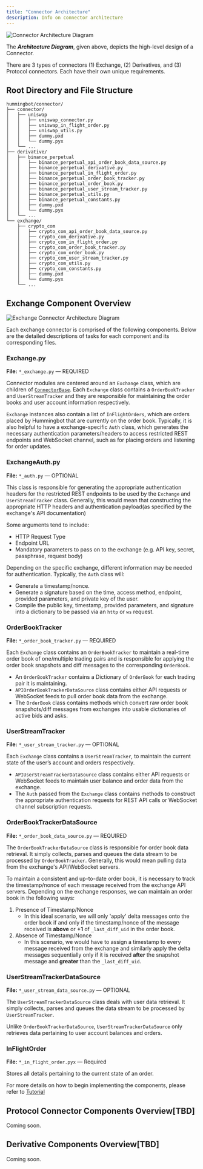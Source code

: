 ```yaml
---
title: "Connector Architecture"
description: Info on connector architecture
---
```



![Connector Architecture Diagram](/img/connector-architecture-diagram.svg)

The **_Architecture Diagram_**, given above, depicts the high-level design of a Connector.

There are 3 types of connectors (1) Exchange, (2) Derivatives, and (3) Protocol connectors. Each have their own unique
requirements.

## Root Directory and File Structure

```
hummingbot/connector/
├── connector/
│   ├── uniswap
│   │   ├── uniswap_connector.py
│   │   ├── uniswap_in_flight_order.py
│   │   ├── uniswap_utils.py
│   │   ├── dummy.pxd
│   │   └── dummy.pyx
│   └── ...
├── derivative/
│   ├── binance_perpetual
│   │   ├── binance_perpetual_api_order_book_data_source.py
│   │   ├── binance_perpetual_derivative.py
│   │   ├── binance_perpetual_in_flight_order.py
│   │   ├── binance_perpetual_order_book_tracker.py
│   │   ├── binance_perpetual_order_book.py
│   │   ├── binance_perpetual_user_stream_tracker.py
│   │   ├── binance_perpetual_utils.py
│   │   ├── binance_perpetual_constants.py
│   │   ├── dummy.pxd
│   │   └── dummy.pyx
│   └── ...
└── exchange/
    ├── crypto_com
    │   ├── crypto_com_api_order_book_data_source.py
    │   ├── crypto_com_derivative.py
    │   ├── crypto_com_in_flight_order.py
    │   ├── crypto_com_order_book_tracker.py
    │   ├── crypto_com_order_book.py
    │   ├── crypto_com_user_stream_tracker.py
    │   ├── crypto_com_utils.py
    │   ├── crypto_com_constants.py
    │   ├── dummy.pxd
    │   └── dummy.pyx
    └── ...
```

## Exchange Component Overview

![Exchange Connector Architecture Diagram](/img/exchange-connector-architecture-diagram.svg)

Each exchange connector is comprised of the following components.
Below are the detailed descriptions of tasks for each component and its corresponding files.

### Exchange.py

**File:** `*_exchange.py` — REQUIRED

Connector modules are centered around an `Exchange` class, which are children of [`ConnectorBase`](https://github.com/CoinAlpha/hummingbot/blob/master/hummingbot/connector/connector_base.pyx).
Each `Exchange` class contains a `OrderBookTracker` and `UserStreamTracker` and they are responsible for maintaining the order books and user account information respectively.

`Exchange` instances also contain a list of `InFlightOrders`, which are orders placed by Hummingbot that are currently on the order book.
Typically, it is also helpful to have a exchange-specific `Auth` class, which generates the necessary authentication parameters/headers to access restricted REST endpoints and WebSocket channel, such as for placing orders and listening for order updates.

### ExchangeAuth.py

**File:** `*_auth.py` — OPTIONAL

This class is responsible for generating the appropriate authentication headers for the restricted REST endpoints to be used by the `Exchange` and `UserStreamTracker` class.
Generally, this would mean that constructing the appropriate HTTP headers and authentication payload(as specified by the exchange's API documentation)

Some arguments tend to include:

- HTTP Request Type
- Endpoint URL
- Mandatory parameters to pass on to the exchange (e.g. API key, secret, passphrase, request body)

Depending on the specific exchange, different information may be needed for authentication. Typically, the `Auth` class will:

- Generate a timestamp/nonce.
- Generate a signature based on the time, access method, endpoint, provided parameters, and private key of the user.
- Compile the public key, timestamp, provided parameters, and signature into a dictionary to be passed via an `http` or `ws` request.

<Callout
  type="note"
  body="This module is typically required for centralized exchange only. Generally, auth for DEXs is handled by the respective wallet."
/>

### OrderBookTracker

**File:** `*_order_book_tracker.py` — REQUIRED

Each `Exchange` class contains an `OrderBookTracker` to maintain a real-time order book of one/multiple trading pairs and is responsible for applying the order book snapshots and diff messages to the corresponding `OrderBook`.

- An `OrderBookTracker` contains a Dictionary of `OrderBook` for each trading pair it is maintaining.
- `APIOrderBookTrackerDataSource` class contains either API requests or WebSocket feeds to pull order book data from the exchange.
- The `OrderBook` class contains methods which convert raw order book snapshots/diff messages from exchanges into usable dictionaries of active bids and asks.

### UserStreamTracker

**File:** `*_user_stream_tracker.py` — OPTIONAL

Each `Exchange` class contains a `UserStreamTracker`, to maintain the current state of the user’s account and orders respectively.

- `APIUserStreamTrackerDataSource` class contains either API requests or WebSocket feeds to maintain user balance and order data from the exchange.
- The `Auth` passed from the `Exchange` class contains methods to construct the appropriate authentication requests for REST API calls or WebSocket channel subscription requests.

### OrderBookTrackerDataSource

**File:** `*_order_book_data_source.py` — REQUIRED

The `OrderBookTrackerDataSource` class is responsible for order book data retrieval. It simply collects, parses and queues the data stream to be processed by `OrderBookTracker`. Generally, this would mean pulling data from the exchange's API/WebSocket servers.

To maintain a consistent and up-to-date order book, it is necessary to track the timestamp/nonce of each message received from the exchange API servers. Depending on the exchange responses, we can maintain an order book in the following ways:

1. Presence of Timestamp/Nonce
   - In this ideal scenario, we will only 'apply' delta messages onto the order book if and only if the timestamp/nonce of the message received is **above** or **+1** of `_last_diff_uid` in the order book.
2. Absence of Timestamp/Nonce
   - In this scenario, we would have to assign a timestamp to every message received from the exchange and similarly apply the delta messages sequentially only if it is received **after** the snapshot message and **greater** than the `_last_diff_uid`.

<Callout
  type="note"
  body="It is important that the order book being maintained reflects all changes and is consistent with the order book on the exchange. As a safeguard/fallback, in the event when Hummingbot is unable to adequately maintain the order book, executing periodic order book snapshot requests can help to ensure that any deltas missed would be corrected."
/>

### UserStreamTrackerDataSource

**File:** `*_user_stream_data_source.py` — OPTIONAL

The `UserStreamTrackerDataSource` class deals with user data retrieval. It simply collects, parses and queues the data stream to be processed by `UserStreamTracker`.

Unlike `OrderBookTrackerDataSource`, `UserStreamTrackerDataSource` only retrieves data pertaining to user account balances and orders.

### InFlightOrder

**File:** `*_in_flight_order.pyx` — Required

Stores all details pertaining to the current state of an order.

<Callout
  type="note"
  body="It is important to keep a consistent and accurate state of all active orders placed by the user. This ensures that the strategies are given the correct information and are able to perform their tasks accordingly."
/>

For more details on how to begin implementing the components, please refer to [Tutorial](/developer/exchange-connector-tutorial/)

## Protocol Connector Components Overview\[TBD\]

Coming soon.

## Derivative Components Overview\[TBD\]

Coming soon.
